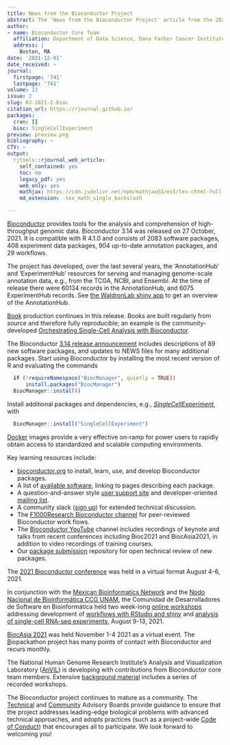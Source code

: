 ```yaml
---
title: News from the Bioconductor Project
abstract: The 'News from the Bioconductor Project' article from the 2021-2 issue.
author:
- name: Bioconductor Core Team
  affiliation: Department of Data Science, Dana Farber Cancer Institute
  address: |
    Boston, MA
date: '2021-12-01'
date_received: ~
journal:
  firstpage: '741'
  lastpage: '741'
volume: 13
issue: 2
slug: RJ-2021-2-bioc
citation_url: https://rjournal.github.io/
packages:
  cran: []
  bioc: SingleCellExperiment
preview: preview.png
bibliography: ~
CTV: ~
output:
  rjtools::rjournal_web_article:
    self_contained: yes
    toc: no
    legacy_pdf: yes
    web_only: yes
    mathjax: https://cdn.jsdelivr.net/npm/mathjax@3/es5/tex-chtml-full.js
    md_extension: -tex_math_single_backslash

---
```


::: article
[Bioconductor](https://bioconductor.org) provides tools for the analysis
and comprehension of high-throughput genomic data. Bioconductor 3.14 was
released on 27 October, 2021. It is compatible with R 4.1.0 and consists
of 2083 software packages, 408 experiment data packages, 904 up-to-date
annotation packages, and 29 workflows.

The project has developed, over the last several years, the
'AnnotationHub' and 'ExperimentHub' resources for serving and managing
genome-scale annotation data, e.g., from the TCGA, NCBI, and Ensembl. At
the time of release there were 60134 records in the AnnotationHub, and
6075 ExperimentHub records. See [the WaldronLab shiny
app](https://shiny.sph.cuny.edu/AnnotationHubShiny/) to get an overview
of the AnnotationHub.

[Book](https://bioconductor.org/books/release/) production continues in
this release. Books are built regularly from source and therefore fully
reproducible; an example is the community-developed [Orchestrating
Single-Cell Analysis with
Bioconductor](https://bioconductor.org/books/release/OSCA/).

The Bioconductor [3.14 release
announcement](https://bioconductor.org/news/bioc_3_14_release/) includes
descriptions of 89 new software packages, and updates to NEWS files for
many additional packages. Start using Bioconductor by installing the
most recent version of R and evaluating the commands

``` r
  if (!requireNamespace("BiocManager", quietly = TRUE))
      install.packages("BiocManager")
  BiocManager::install()
```

Install additional packages and dependencies, e.g.,
[*SingleCellExperiment*](https://www.bioconductor.org/packages/release/bioc/html/SingleCellExperiment.html),
with

``` r
  BiocManager::install("SingleCellExperiment")
```

[Docker](https://bioconductor.org/help/docker/) images provide a very
effective on-ramp for power users to rapidly obtain access to
standardized and scalable computing environments.

Key learning resources include:

-   [bioconductor.org](https://bioconductor.org) to install, learn, use,
    and develop Bioconductor packages.
-   A list of [available software](https://bioconductor.org/packages),
    linking to pages describing each package.
-   A question-and-answer style [user support
    site](https://support.bioconductor.org) and developer-oriented
    [mailing list](https://stat.ethz.ch/mailman/listinfo/bioc-devel).
-   A community slack ([sign up](https://bioc-community.herokuapp.com/))
    for extended technical discussion.
-   The [F1000Research Bioconductor
    channel](https://f1000research.com/channels/bioconductor) for
    peer-reviewed Bioconductor work flows.
-   The [Bioconductor
    YouTube](https://www.youtube.com/user/bioconductor) channel includes
    recordings of keynote and talks from recent conferences including
    Bioc2021 and BiocAsia2021, in addition to video recordings of
    training courses.
-   Our [package
    submission](https://github.com/Bioconductor/Contributions)
    repository for open technical review of new packages.

The [2021 Bioconductor conference](https://bioc2021.bioconductor.org/)
was held in a virtual format August 4-6, 2021.

In conjunction with the [Mexican Bioinformatics
Network](https://twitter.com/RBioinformatica) and the [Nodo Nacional de
Bioinformática CCG UNAM](https://twitter.com/nnb_unam), the Comunidad de
Desarrolladores de Software en Bioinformática held two week-long [online
workshops](https://comunidadbioinfo.github.io/post/cdsb-2021-workshops/#.YOgqyhNuelY)
addressing development of [workflows with RStudio and
shiny](https://comunidadbioinfo.github.io/cdsb2021_workflows/) and
[analysis of single-cell RNA-seq
experiments](https://comunidadbioinfo.github.io/cdsb2021_scRNAseq/),
August 9-13, 2021.

[BiocAsia 2021](https://biocasia2021.bioconductor.org/) was held
November 1-4 2021 as a virtual event. The
[B](https://sites.google.com/view/biopackathon)iopackathon project has
many points of contact with Bioconductor and recurs monthly.

The National Human Genome Research Institute's Analysis and
Visualization Laboratory ([AnVIL](https://anvilproject.org)) is
developing with contributions from Bioconductor core team members.
Extensive [background
material](https://anvilproject.org/learn/interactive-analysis/getting-started-with-bioconductor)
includes a series of recorded workshops.

The Bioconductor project continues to mature as a community. The
[Technical](https://bioconductor.org/about/technical-advisory-board/)
and
[Community](https://bioconductor.org/about/community-advisory-board/)
Advisory Boards provide guidance to ensure that the project addresses
leading-edge biological problems with advanced technical approaches, and
adopts practices (such as a project-wide [Code of
Conduct](https://bioconductor.org/about/code-of-conduct/)) that
encourages all to participate. We look forward to welcoming you!
:::
